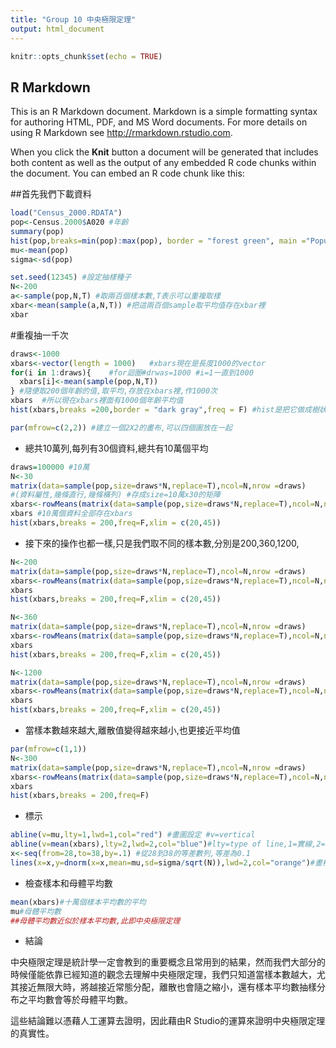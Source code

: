```yaml
---
title: "Group 10 中央極限定理"
output: html_document
---
```


```r
knitr::opts_chunk$set(echo = TRUE)
```

## R Markdown

This is an R Markdown document. Markdown is a simple formatting syntax for authoring HTML, PDF, and MS Word documents. For more details on using R Markdown see <http://rmarkdown.rstudio.com>.

When you click the **Knit** button a document will be generated that includes both content as well as the output of any embedded R code chunks within the document. You can embed an R code chunk like this:

##首先我們下載資料
```r
load("Census_2000.RDATA")
pop<-Census.2000$A020 #年齡
summary(pop)
hist(pop,breaks=min(pop):max(pop), border = "forest green", main ="Population Distribution of Age") #第1個圖
mu<-mean(pop)
sigma<-sd(pop)
```


```r
set.seed(12345) #設定抽樣種子
N<-200
a<-sample(pop,N,T) #取兩百個樣本數,T表示可以重複取樣
xbar<-mean(sample(a,N,T)) #把這兩百個sample取平均值存在xbar裡
xbar
```


#重複抽一千次
```r
draws<-1000 
xbars<-vector(length = 1000)   #xbars現在是長度1000的vector
for(i in 1:draws){    #for迴圈#drwas=1000 #i=1一直到1000
  xbars[i]<-mean(sample(pop,N,T)) 
} #隨便取200個年齡的值,取平均,存放在xbars裡,作1000次
xbars  #所以現在xbars裡面有1000個年齡平均值
hist(xbars,breaks =200,border = "dark gray",freq = F) #hist是把它做成樹狀圖#圖二
```


```r
par(mfrow=c(2,2)) #建立一個2X2的畫布,可以四個圖放在一起
```

-   總共10萬列,每列有30個資料,總共有10萬個平均
```r
draws=100000 #10萬
N<-30
matrix(data=sample(pop,size=draws*N,replace=T),ncol=N,nrow =draws)
#(資料屬性,幾條直行,幾條橫列) #存成size=10萬x30的矩陣
xbars<-rowMeans(matrix(data=sample(pop,size=draws*N,replace=T),ncol=N,nrow =draws)) #rowmeans代表取列的資料的平均,總共10萬列,每列有30個資料,總共有10萬個平均
xbars #10萬個資料全部存在xbars 
hist(xbars,breaks = 200,freq=F,xlim = c(20,45))
```


-   接下來的操作也都一樣,只是我們取不同的樣本數,分別是200,360,1200,
```r
N<-200
matrix(data=sample(pop,size=draws*N,replace=T),ncol=N,nrow =draws)
xbars<-rowMeans(matrix(data=sample(pop,size=draws*N,replace=T),ncol=N,nrow =draws))
xbars
hist(xbars,breaks = 200,freq=F,xlim = c(20,45))
```


```r
N<-360
matrix(data=sample(pop,size=draws*N,replace=T),ncol=N,nrow =draws)
xbars<-rowMeans(matrix(data=sample(pop,size=draws*N,replace=T),ncol=N,nrow =draws))
xbars
hist(xbars,breaks = 200,freq=F,xlim = c(20,45))
```



```r
N<-1200
matrix(data=sample(pop,size=draws*N,replace=T),ncol=N,nrow =draws)
xbars<-rowMeans(matrix(data=sample(pop,size=draws*N,replace=T),ncol=N,nrow =draws))
xbars
hist(xbars,breaks = 200,freq=F,xlim = c(20,45))
```


-   當樣本數越來越大,離散值變得越來越小,也更接近平均值
```r
par(mfrow=c(1,1)) 
N<-300 
matrix(data=sample(pop,size=draws*N,replace=T),ncol=N,nrow =draws)
xbars<-rowMeans(matrix(data=sample(pop,size=draws*N,replace=T),ncol=N,nrow =draws))
xbars
hist(xbars,breaks = 200,freq=F)
```

-  標示
```r
abline(v=mu,lty=1,lwd=1,col="red") #畫圖設定 #v=vertical 
abline(v=mean(xbars),lty=2,lwd=2,col="blue")#lty=type of line,1=實線,2=虛線#
x<-seq(from=28,to=38,by=.1) #從28到38的等差數列,等差為0.1 
lines(x=x,y=dnorm(x=x,mean=mu,sd=sigma/sqrt(N)),lwd=2,col="orange")#畫橘黃色的曲線#dnorm是常態分佈#squrt(N)=N的平方根#
```


-   檢查樣本和母體平均數
```r
mean(xbars)#十萬個樣本平均數的平均
mu#母體平均數
##母體平均數近似於樣本平均數,此即中央極限定理
```


-   結論

中央極限定理是統計學一定會教到的重要概念且常用到的結果，然而我們大部分的時候僅能依靠已經知道的觀念去理解中央極限定理，我們只知道當樣本數越大，尤其接近無限大時，將越接近常態分配，離散也會隨之縮小，還有樣本平均數抽樣分布之平均數會等於母體平均數。

這些結論難以憑藉人工運算去證明，因此藉由R Studio的運算來證明中央極限定理的真實性。

